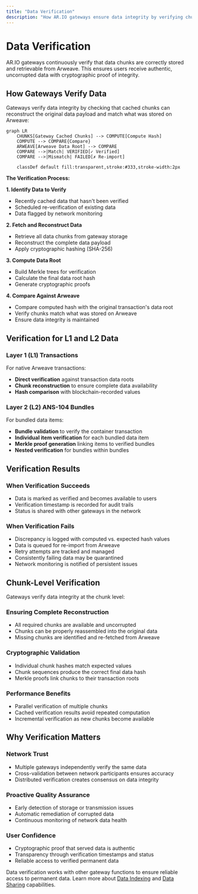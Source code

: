 ```yaml
---
title: "Data Verification"
description: "How AR.IO gateways ensure data integrity by verifying chunks are correctly stored and retrievable from Arweave"
---
```


# Data Verification

AR.IO gateways continuously verify that data chunks are correctly stored and retrievable from Arweave. This ensures users receive authentic, uncorrupted data with cryptographic proof of integrity.

## How Gateways Verify Data

Gateways verify data integrity by checking that cached chunks can reconstruct the original data payload and match what was stored on Arweave:

```mermaid
graph LR
    CHUNKS[Gateway Cached Chunks] --> COMPUTE[Compute Hash]
    COMPUTE --> COMPARE{Compare}
    ARWEAVE[Arweave Data Root] --> COMPARE
    COMPARE -->|Match| VERIFIED[✓ Verified]
    COMPARE -->|Mismatch| FAILED[✗ Re-import]
    
    classDef default fill:transparent,stroke:#333,stroke-width:2px
```

**The Verification Process:**

**1. Identify Data to Verify**
- Recently cached data that hasn't been verified
- Scheduled re-verification of existing data
- Data flagged by network monitoring

**2. Fetch and Reconstruct Data**
- Retrieve all data chunks from gateway storage
- Reconstruct the complete data payload
- Apply cryptographic hashing (SHA-256)

**3. Compute Data Root**
- Build Merkle trees for verification
- Calculate the final data root hash
- Generate cryptographic proofs

**4. Compare Against Arweave**
- Compare computed hash with the original transaction's data root
- Verify chunks match what was stored on Arweave
- Ensure data integrity is maintained

## Verification for L1 and L2 Data

### Layer 1 (L1) Transactions
For native Arweave transactions:
- **Direct verification** against transaction data roots
- **Chunk reconstruction** to ensure complete data availability
- **Hash comparison** with blockchain-recorded values

### Layer 2 (L2) ANS-104 Bundles
For bundled data items:
- **Bundle validation** to verify the container transaction
- **Individual item verification** for each bundled data item
- **Merkle proof generation** linking items to verified bundles
- **Nested verification** for bundles within bundles

## Verification Results

### When Verification Succeeds
- Data is marked as verified and becomes available to users
- Verification timestamp is recorded for audit trails
- Status is shared with other gateways in the network

### When Verification Fails
- Discrepancy is logged with computed vs. expected hash values
- Data is queued for re-import from Arweave
- Retry attempts are tracked and managed
- Consistently failing data may be quarantined
- Network monitoring is notified of persistent issues

## Chunk-Level Verification

Gateways verify data integrity at the chunk level:

### Ensuring Complete Reconstruction
- All required chunks are available and uncorrupted
- Chunks can be properly reassembled into the original data
- Missing chunks are identified and re-fetched from Arweave

### Cryptographic Validation
- Individual chunk hashes match expected values
- Chunk sequences produce the correct final data hash
- Merkle proofs link chunks to their transaction roots

### Performance Benefits
- Parallel verification of multiple chunks
- Cached verification results avoid repeated computation
- Incremental verification as new chunks become available

## Why Verification Matters

### Network Trust
- Multiple gateways independently verify the same data
- Cross-validation between network participants ensures accuracy
- Distributed verification creates consensus on data integrity

### Proactive Quality Assurance
- Early detection of storage or transmission issues
- Automatic remediation of corrupted data
- Continuous monitoring of network data health

### User Confidence
- Cryptographic proof that served data is authentic
- Transparency through verification timestamps and status
- Reliable access to verified permanent data

Data verification works with other gateway functions to ensure reliable access to permanent data. Learn more about [Data Indexing](/learn/gateways/data-indexing) and [Data Sharing](/learn/gateways/data-sharing) capabilities.
